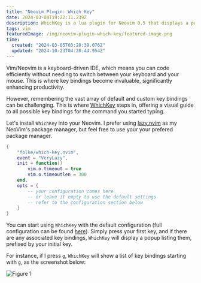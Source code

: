 ```yaml
---
title: "Neovim Plugin: Which Key"
date: 2024-03-04T19:22:11.239Z
description: WhichKey is a lua plugin for Neovim 0.5 that displays a popup with possible key bindings of the command you started typing.
tags: vim
featuredImage: /img/neovim-plugin-which-key/featured-image.png
time:
  created: "2024-03-05T03:28:39.076Z"
  updated: "2024-10-23T04:20:44.954Z"
---
```


Vim/Neovim is a keyboard-driven IDE, which means you can code efficiently without needing to switch between your keyboard and your mouse. This is where key bindings become invaluable, significantly enhancing productivity.

However, remembering the vast array of default and custom key bindings can be challenging. This is where [WhichKey](https://github.com/folke/which-key.nvim) steps in, offering a visual guide to all possible key bindings for the command you started typing.

Let's install `WhichKey` into your Neovim. I prefer using [lazy.nvim](https://github.com/folke/lazy.nvim) as my NeoVim's package manager, but feel free to use your your prefered package manager.

```lua
{
    "folke/which-key.nvim",
    event = "VeryLazy",
    init = function()
        vim.o.timeout = true
        vim.o.timeoutlen = 300
    end,
    opts = {
        -- your configuration comes here
        -- or leave it empty to use the default settings
        -- refer to the configuration section below
    }
}
```

You can start using `WhichKey` with the default configuration (full configuration can be found [here](https://github.com/folke/which-key.nvim?tab=readme-ov-file#%EF%B8%8F-configuration)). Simply press your first key, and if there are any associated key bindings, `WhichKey` will display a popup listing them, prefixed by your initial key.

For instance, if I press `g`, `WhichKey` will show a list of key bindings starting with `g`, as the screenshot below:

![Figure 1](/img/neovim-plugin-which-key-figure-1.png)
